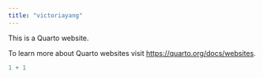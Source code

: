 ```yaml
---
title: "victoriayang"
---
```


This is a Quarto website.

To learn more about Quarto websites visit <https://quarto.org/docs/websites>.

```r
1 + 1
```

